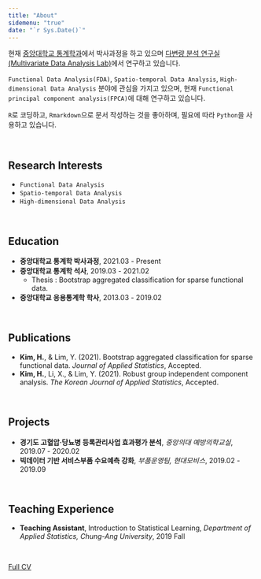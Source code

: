 ```yaml
---
title: "About"
sidemenu: "true"
date: "`r Sys.Date()`"
---
```


현재 [중앙대학교 통계학과](https://stat.cau.ac.kr/)에서 박사과정을 하고 있으며 [다변량 분석 연구실(Multivariate Data Analysis Lab)](https://sites.google.com/site/yaejilim/)에서 연구하고 있습니다.

`Functional Data Analysis(FDA)`, `Spatio-temporal Data Analysis`, `High-dimensional Data Analysis` 분야에 관심을 가지고 있으며, 현재 `Functional principal component analysis(FPCA)`에 대해 연구하고 있습니다.

`R`로 코딩하고, `Rmarkdown`으로 문서 작성하는 것을 좋아하며, 필요에 따라 `Python`을 사용하고 있습니다.

<br>

## Research Interests
- `Functional Data Analysis`
- `Spatio-temporal Data Analysis`
- `High-dimensional Data Analysis`

<br>

## Education
- **중앙대학교 통계학 박사과정**, 2021.03 - Present
- **중앙대학교 통계학 석사**, 2019.03 - 2021.02
  - Thesis : Bootstrap aggregated classification for sparse functional data.
- **중앙대학교 응용통계학 학사**, 2013.03 - 2019.02

<br>

## Publications
- **Kim, H.**, & Lim, Y. (2021). Bootstrap aggregated classification for sparse functional data. *Journal
of Applied Statistics*, Accepted.
- **Kim, H.**, Li, X., & Lim, Y. (2021). Robust group independent component analysis. *The Korean Journal
of Applied Statistics*, Accepted.

<br>

## Projects
- **경기도 고혈압·당뇨병 등록관리사업 효과평가 분석**, *중앙의대 예방의학교실*, 2019.07 - 2020.02
- **빅데이터 기반 서비스부품 수요예측 강화**, *부품운영팀, 현대모비스*, 2019.02 - 2019.09

<br>

## Teaching Experience
- **Teaching Assistant**, Introduction to Statistical Learning, *Department of Applied Statistics, Chung-Ang University*, 2019 Fall

<br>


[Full CV](https://nbviewer.jupyter.org/github/statKim/CV_KHS/blob/master/CV.pdf)